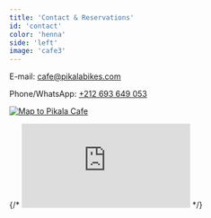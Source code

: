 ```yaml
---
title: 'Contact & Reservations'
id: 'contact'
color: 'henna'
side: 'left'
image: 'cafe3'
---
```


E-mail: [cafe@pikalabikes.com](mailto:cafe@pikalabikes.com)

Phone/WhatsApp: [+212 693 649 053](tel:+212693649053)

<InstagramIcon link='http://www.instagram.com/pikalacafe' />

<a href="https://maps.app.goo.gl/q3fKtAzMNqJT2Rvo8" target="_blank" rel="noopener">
  <Image src={map} class="map-image" alt="Map to Pikala Cafe" />
</a>

{/* <iframe src="https://www.google.com/maps/embed?pb=!1m18!1m12!1m3!1d3397.0848635503344!2d-7.997596122710554!3d31.63152674163891!2m3!1f0!2f0!3f0!3m2!1i1024!2i768!4f13.1!3m3!1m2!1s0xdafef6da0f35aeb%3A0xe81deb9f3ff0b73c!2sPikala%20Cafe!5e0!3m2!1sen!2sma!4v1699915776578!5m2!1sen!2sma" frameborder="0" style="border:0" allowfullscreen="" loading="lazy"></iframe> */}

